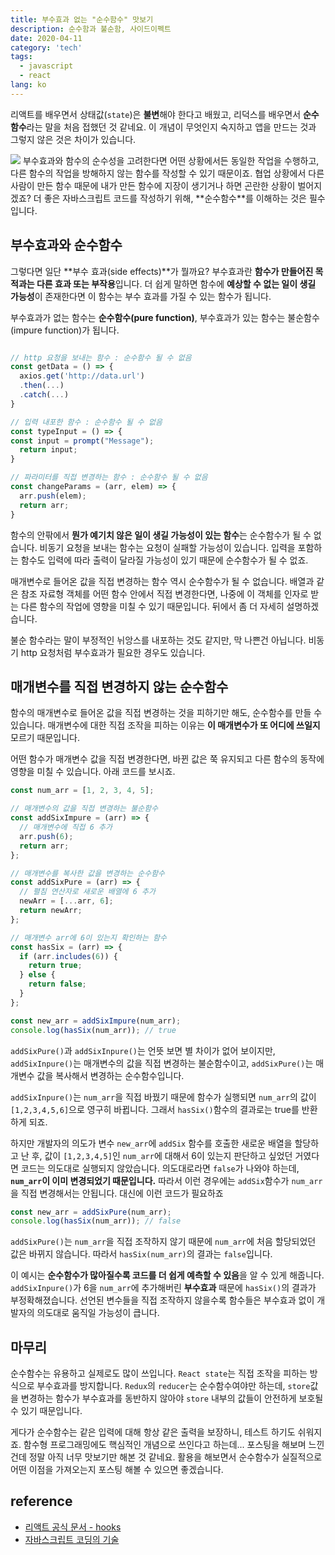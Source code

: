 ```yaml
---
title: 부수효과 없는 "순수함수" 맛보기
description: 순수함과 불순함, 사이드이펙트
date: 2020-04-11
category: 'tech'
tags:
  - javascript
  - react
lang: ko
---
```


리액트를 배우면서 상태값(`state`)은 **불변**해야 한다고 배웠고, 리덕스를 배우면서 **순수함수**라는 말을 처음 접했던 것 같네요. 이 개념이 무엇인지 숙지하고 앱을 만드는 것과 그렇지 않은 것은 차이가 있습니다.

<img src="../images/js-pure-function/functions.png" />
부수효과와 함수의 순수성을 고려한다면 어떤 상황에서든 동일한 작업을 수행하고, 다른 함수의 작업을 방해하지
않는 함수를 작성할 수 있기 때문이죠. 협업 상황에서 다른 사람이 만든 함수 때문에 내가 만든 함수에 지장이
생기거나 하면 곤란한 상황이 벌어지겠죠? 더 좋은 자바스크립트 코드를 작성하기 위해, **순수함수**를 이해하는
것은 필수입니다.

## 부수효과와 순수함수

그렇다면 일단 **부수 효과(side effects)**가 뭘까요? 부수효과란 **함수가 만들어진 목적과는 다른 효과 또는 부작용**입니다. 더 쉽게 말하면 함수에 **예상할 수 없는 일이 생길 가능성**이 존재한다면 이 함수는 부수 효과를 가질 수 있는 함수가 됩니다.

부수효과가 없는 함수는 **순수함수(pure function)**, 부수효과가 있는 함수는 불순함수(impure function)가 됩니다.

```javascript

// http 요청을 보내는 함수 : 순수함수 될 수 없음
const getData = () => {
  axios.get('http://data.url')
  .then(...)
  .catch(...)
}

// 입력 내포한 함수 : 순수함수 될 수 없음
const typeInput = () => {
const input = prompt("Message");
  return input;
}

// 파라미터를 직접 변경하는 함수 : 순수함수 될 수 없음
const changeParams = (arr, elem) => {
  arr.push(elem);
  return arr;
}
```

함수의 안팎에서 **뭔가 예기치 않은 일이 생길 가능성이 있는 함수**는 순수함수가 될 수 없습니다. 비동기 요청을 보내는 함수는 요청이 실패할 가능성이 있습니다. 입력을 포함하는 함수도 입력에 따라 출력이 달라질 가능성이 있기 때문에 순수함수가 될 수 없죠.

매개변수로 들어온 값을 직접 변경하는 함수 역시 순수함수가 될 수 없습니다. 배열과 같은 참조 자료형 객체를 어떤 함수 안에서 직접 변경한다면, 나중에 이 객체를 인자로 받는 다른 함수의 작업에 영향을 미칠 수 있기 때문입니다. 뒤에서 좀 더 자세히 설명하겠습니다.

불순 함수라는 말이 부정적인 뉘앙스를 내포하는 것도 같지만, 막 나쁜건 아닙니다. 비동기 http 요청처럼 부수효과가 필요한 경우도 있습니다.

## 매개변수를 직접 변경하지 않는 순수함수

함수의 매개변수로 들어온 값을 직접 변경하는 것을 피하기만 해도, 순수함수를 만들 수 있습니다. 매개변수에 대한 직접 조작을 피하는 이유는 **이 매개변수가 또 어디에 쓰일지** 모르기 때문입니다.

어떤 함수가 매개변수 값을 직접 변경한다면, 바뀐 값은 쭉 유지되고 다른 함수의 동작에 영향을 미칠 수 있습니다. 아래 코드를 보시죠.

```javascript
const num_arr = [1, 2, 3, 4, 5];

// 매개변수의 값을 직접 변경하는 불순함수
const addSixImpure = (arr) => {
  // 매개변수에 직접 6 추가
  arr.push(6);
  return arr;
};

// 매개변수를 복사한 값을 변경하는 순수함수
const addSixPure = (arr) => {
  // 펼침 연산자로 새로운 배열에 6 추가
  newArr = [...arr, 6];
  return newArr;
};

// 매개변수 arr에 6이 있는지 확인하는 함수
const hasSix = (arr) => {
  if (arr.includes(6)) {
    return true;
  } else {
    return false;
  }
};

const new_arr = addSixImpure(num_arr);
console.log(hasSix(num_arr)); // true
```

`addSixPure()`과 `addSixInpure()`는 언뜻 보면 별 차이가 없어 보이지만, `addSixInpure()`는 매개변수의 값을 직접 변경하는 불순함수이고, `addSixPure()`는 매개변수 값을 복사해서 변경하는 순수함수입니다.

`addSixInpure()`는 `num_arr`을 직접 바꿨기 때문에 함수가 실행되면 `num_arr`의 값이 `[1,2,3,4,5,6]`으로 영구히 바뀝니다. 그래서 `hasSix()`함수의 결과로는 true를 반환하게 되죠.

하지만 개발자의 의도가 변수 `new_arr`에 `addSix` 함수를 호출한 새로운 배열을 할당하고 난 후, 값이 `[1,2,3,4,5]`인 `num_arr`에 대해서 6이 있는지 판단하고 싶었던 거였다면 코드는 의도대로 실행되지 않았습니다. 의도대로라면 `false`가 나와야 하는데, **`num_arr`이 이미 변경되었기 때문입니다.** 따라서 이런 경우에는 `addSix`함수가 `num_arr`을 직접 변경해서는 안됩니다. 대신에 이런 코드가 필요하죠

```javascript
const new_arr = addSixPure(num_arr);
console.log(hasSix(num_arr)); // false
```

`addSixPure()`는 `num_arr`을 직접 조작하지 않기 때문에 `num_arr`에 처음 할당되었던 값은 바뀌지 않습니다. 따라서 `hasSix(num_arr)`의 결과는 `false`입니다.

이 예시는 **순수함수가 많아질수록 코드를 더 쉽게 예측할 수 있음**을 알 수 있게 해줍니다. `addSixInpure()`가 6을 `num_arr`에 추가해버린 **부수효과** 때문에 `hasSix()`의 결과가 부정확해졌습니다. 선언된 변수들을 직접 조작하지 않을수록 함수들은 부수효과 없이 개발자의 의도대로 움직일 가능성이 큽니다.

## 마무리

순수함수는 유용하고 실제로도 많이 쓰입니다. `React state`는 직접 조작을 피하는 방식으로 부수효과를 방지합니다. `Redux`의 `reducer`는 순수함수여야만 하는데, `store`값을 변경하는 함수가 부수효과를 동반하지 않아야 `store` 내부의 값들이 안전하게 보호될 수 있기 때문입니다.

게다가 순수함수는 같은 입력에 대해 항상 같은 출력을 보장하니, 테스트 하기도 쉬워지죠. 함수형 프로그래밍에도 핵심적인 개념으로 쓰인다고 하는데... 포스팅을 해보며 느낀건데 정말 아직 너무 맛보기만 해본 것 같네요. 활용을 해보면서 순수함수가 실질적으로 어떤 이점을 가져오는지 포스팅 해볼 수 있으면 좋겠습니다.

## reference

- [리액트 공식 문서 - hooks](https://ko.reactjs.org/docs/hooks-overview.html)
- [자바스크립트 코딩의 기술](https://github.com/gilbutITbook/007030)
